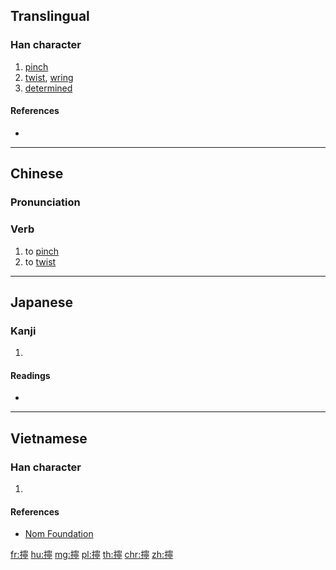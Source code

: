 {{also|拧}}
==Translingual==

===Han character===
{{Han char|rn=64|rad=手|as=14|sn=17|four=53021|canj=QJPN|ids=⿰扌寧}}

# [[pinch]]
# [[twist]], [[wring]]
# [[determined]]

====References====
* {{Han ref|kx=0460.300|dkj=12883|dj=0810.050|hdz=31977.040|uh=64F0|ud=25840|bh=C0BE|bd=49342}}

----
{{attention|zh|needs checking}}
==Chinese==
{{zh-forms|s=拧}}

===Pronunciation===
{{zh-pron
|m=níng,nǐng,nìng
|c=ling2,ling6,ning4,ning6
}}

===Verb===
{{zh-verb}}

# to [[pinch]]
# to [[twist]]

----

==Japanese==

===Kanji===
{{ja-kanji|grade=|rs=手14}}

# {{defn|lang=ja|sort=手14}}

====Readings====
* {{ja-readings|on=[[どう]] (dō), [[にょう]] (nyō)|kun=[[みだれる]] (midareru)}}

----

==Vietnamese==

===Han character===
{{vi-readings|rs=手14|hanviet=ninh}}

# {{defn|lang=vi|sort=手14}}

====References====
* [http://nomfoundation.org/common/nom_details.php?codepoint=64f0 Nom Foundation]

[[fr:擰]]
[[hu:擰]]
[[mg:擰]]
[[pl:擰]]
[[th:擰]]
[[chr:擰]]
[[zh:擰]]